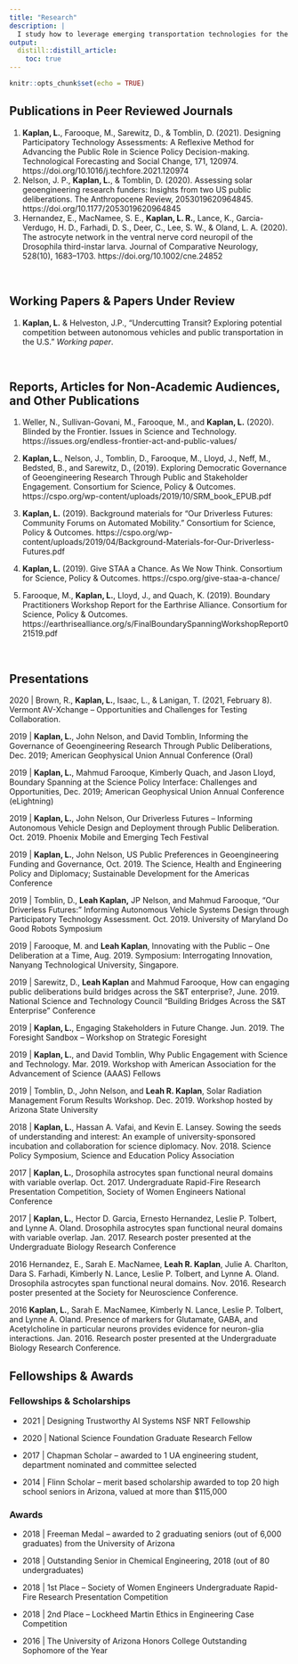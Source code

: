 ```yaml
---
title: "Research"
description: |
  I study how to leverage emerging transportation technologies for the benefit of, rather than detriment to, society.
output:
  distill::distill_article:
    toc: true
---
```


<!-- Remove margin under list items -->
<style>
d-article ol {
    margin-bottom: 5px;
}
</style>

```r
knitr::opts_chunk$set(echo = TRUE)
```

</center>

## Publications in Peer Reviewed Journals 
1. **Kaplan, L.**, Farooque, M., Sarewitz, D., & Tomblin, D. (2021). Designing Participatory Technology Assessments: A Reflexive Method for Advancing the Public Role in Science Policy Decision-making. Technological Forecasting and Social Change, 171, 120974. https://doi.org/10.1016/j.techfore.2021.120974
2. Nelson, J. P., **Kaplan, L.**, & Tomblin, D. (2020). Assessing solar geoengineering research funders: Insights from two US public deliberations. The Anthropocene Review, 2053019620964845. https://doi.org/10.1177/2053019620964845
3. Hernandez, E., MacNamee, S. E., **Kaplan, L. R.**, Lance, K., Garcia-Verdugo, H. D., Farhadi, D. S., Deer, C., Lee, S. W., & Oland, L. A. (2020). The astrocyte network in the ventral nerve cord neuropil of the Drosophila third-instar larva. Journal of Comparative Neurology, 528(10), 1683–1703. https://doi.org/10.1002/cne.24852

<br>

## Working Papers & Papers Under Review


1. **Kaplan, L.** & Helveston, J.P., “Undercutting Transit? Exploring potential competition between autonomous vehicles and public transportation in the U.S.” *Working paper*.

<br>


## Reports, Articles for Non-Academic Audiences, and Other Publications


1.	Weller, N., Sullivan-Govani, M., Farooque, M., and **Kaplan, L.** (2020). Blinded by the Frontier. Issues in Science and Technology. https://issues.org/endless-frontier-act-and-public-values/

2.	**Kaplan, L.**, Nelson, J., Tomblin, D., Farooque, M., Lloyd, J., Neff, M., Bedsted, B., and Sarewitz, D., (2019). Exploring Democratic Governance of Geoengineering Research Through Public and Stakeholder Engagement. Consortium for Science, Policy & Outcomes.
https://cspo.org/wp-content/uploads/2019/10/SRM_book_EPUB.pdf

3.	**Kaplan, L.** (2019). Background materials for “Our Driverless Futures: Community Forums on Automated Mobility.” Consortium for Science, Policy & Outcomes.
https://cspo.org/wp-content/uploads/2019/04/Background-Materials-for-Our-Driverless-Futures.pdf

4.	**Kaplan, L.** (2019). Give STAA a Chance. As We Now Think. Consortium for Science, Policy & Outcomes. https://cspo.org/give-staa-a-chance/

5.	Farooque, M., **Kaplan, L.**, Lloyd, J., and Quach, K. (2019). Boundary Practitioners Workshop Report for the Earthrise Alliance. Consortium for Science, Policy & Outcomes. https://earthrisealliance.org/s/FinalBoundarySpanningWorkshopReport021519.pdf

<br>

## Presentations

2020 |	Brown, R., **Kaplan, L.**, Isaac, L., & Lanigan, T. (2021, February 8). Vermont AV-Xchange – Opportunities and Challenges for Testing Collaboration.

2019	| **Kaplan, L.**, John Nelson, and David Tomblin, Informing the Governance of Geoengineering Research Through Public 
Deliberations, Dec. 2019; American Geophysical Union Annual Conference (Oral)

2019 |	**Kaplan, L.**, Mahmud Farooque, Kimberly Quach, and Jason Lloyd, Boundary Spanning at the Science Policy Interface: 
Challenges and Opportunities, Dec. 2019; American Geophysical Union Annual Conference (eLightning)

2019 |	**Kaplan, L.**, John Nelson, Our Driverless Futures – Informing Autonomous Vehicle Design and Deployment through Public
Deliberation. Oct. 2019. Phoenix Mobile and Emerging Tech Festival

2019 | **Kaplan, L.**, John Nelson, US Public Preferences in Geoengineering Funding and Governance, Oct. 2019. The Science, 
Health and Engineering Policy and Diplomacy; Sustainable Development for the Americas Conference

2019 | Tomblin, D., **Leah Kaplan,** JP Nelson, and Mahmud Farooque, “Our Driverless Futures:” Informing Autonomous Vehicle Systems Design through Participatory Technology Assessment. Oct. 2019. University of Maryland Do Good Robots Symposium

2019 |	Farooque, M. and **Leah Kaplan**, Innovating with the Public – One Deliberation at a Time, Aug. 2019. Symposium: 
Interrogating Innovation, Nanyang Technological University, Singapore. 

2019 |	Sarewitz, D., **Leah Kaplan** and Mahmud Farooque, How can engaging public deliberations build bridges across the S&T enterprise?, June. 2019. National Science and Technology Council “Building Bridges Across the S&T Enterprise” Conference

2019 |	**Kaplan, L.**, Engaging Stakeholders in Future Change. Jun. 2019. The Foresight Sandbox – Workshop on Strategic Foresight

2019 |	**Kaplan, L.**, and David Tomblin, Why Public Engagement with Science and Technology. Mar. 2019. Workshop with American Association for the Advancement of Science (AAAS) Fellows

2019 |	Tomblin, D., John Nelson, and **Leah R. Kaplan**, Solar Radiation Management Forum Results Workshop. Dec. 2019. Workshop hosted by Arizona State University

2018 |	**Kaplan, L.**, Hassan A. Vafai, and Kevin E. Lansey. Sowing the seeds of understanding and interest: An example of university-sponsored incubation and collaboration for science diplomacy. Nov. 2018. Science Policy Symposium, Science and Education Policy Association

2017 |	**Kaplan, L.**, Drosophila astrocytes span functional neural domains with variable overlap. Oct. 2017. Undergraduate Rapid-Fire Research Presentation Competition, Society of Women Engineers National Conference
 
2017   |  **Kaplan, L.**, Hector D. Garcia, Ernesto Hernandez, Leslie P. Tolbert, and Lynne A. Oland. Drosophila astrocytes span functional neural domains with variable overlap. Jan. 2017. Research poster presented at the Undergraduate Biology Research Conference

2016	Hernandez, E., Sarah E. MacNamee, **Leah R. Kaplan**, Julie A. Charlton, Dara S. Farhadi, Kimberly N. Lance, Leslie P. Tolbert, and Lynne A. Oland. Drosophila astrocytes span functional neural domains. Nov. 2016. Research poster presented at the Society for Neuroscience Conference.

2016     **Kaplan, L.**, Sarah E. MacNamee, Kimberly N. Lance, Leslie P. Tolbert, and Lynne A. Oland. Presence of markers for Glutamate, GABA, and Acetylcholine in particular neurons provides evidence for neuron-glia interactions. Jan. 2016. Research poster presented at the Undergraduate Biology Research Conference.



## Fellowships & Awards

### Fellowships & Scholarships
* 2021 | Designing Trustworthy AI Systems NSF NRT Fellowship

* 2020 | National Science Foundation Graduate Research Fellow

* 2017 |	Chapman Scholar – awarded to 1 UA engineering student, department nominated and committee selected

* 2014 |	Flinn Scholar – merit based scholarship awarded to top 20 high school seniors in Arizona, valued at more than $115,000

### Awards
* 2018 |	Freeman Medal – awarded to 2 graduating seniors (out of 6,000 graduates) from the University of Arizona

* 2018 |	Outstanding Senior in Chemical Engineering, 2018 (out of 80 undergraduates)

* 2018 |	1st Place – Society of Women Engineers Undergraduate Rapid-Fire Research Presentation Competition

* 2018	| 2nd Place – Lockheed Martin Ethics in Engineering Case Competition	

* 2016 |	The University of Arizona Honors College Outstanding Sophomore of the Year



